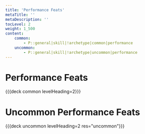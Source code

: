 ```yaml
---
title: 'Performance Feats'
metaTitle: ''
metaDescription: ''
tocLevel: 2
weight: 1_500
content:
    common:
        - P::general|skill|!archetype|common|performance
    uncommon:
        - P::general|skill|!archetype|uncommon|performance
---
```


# Performance Feats

{{{deck common levelHeading=2}}}

# Uncommon Performance Feats

{{{deck uncommon levelHeading=2 res="uncommon"}}}
